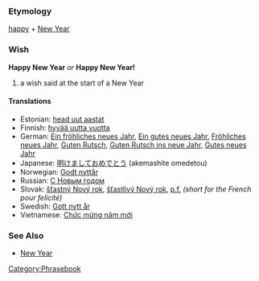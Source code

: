 === Etymology ===
[[happy]] + [[New Year]]
=== Wish ===
'''Happy New Year''' ''or'' '''Happy New Year!'''
# a wish said at the start of a New Year
==== Translations ====
*Estonian: [[head uut aastat]]
*Finnish: [[hyvää uutta vuotta]]
*German: [[Ein fröhliches neues Jahr]], [[Ein gutes neues Jahr]], [[Fröhliches neues Jahr]], [[Guten Rutsch]], [[Guten Rutsch ins neue Jahr]], [[Gutes neues Jahr]]
*Japanese: [[明けましておめでとう]] (akemashite omedetou)
*Norwegian: [[Godt nyttår]]
*Russian: [[С Новым годом]]
*Slovak: [[šťastný Nový rok]], [[šťastlivý Nový rok]], [[p.f.]] ''(short for the French pour felicité)''
*Swedish: [[Gott nytt år]]
*Vietnamese: [[Chức mừng năm mới]]

=== See Also ===
* [[New Year]]

[[Category:Phrasebook]]